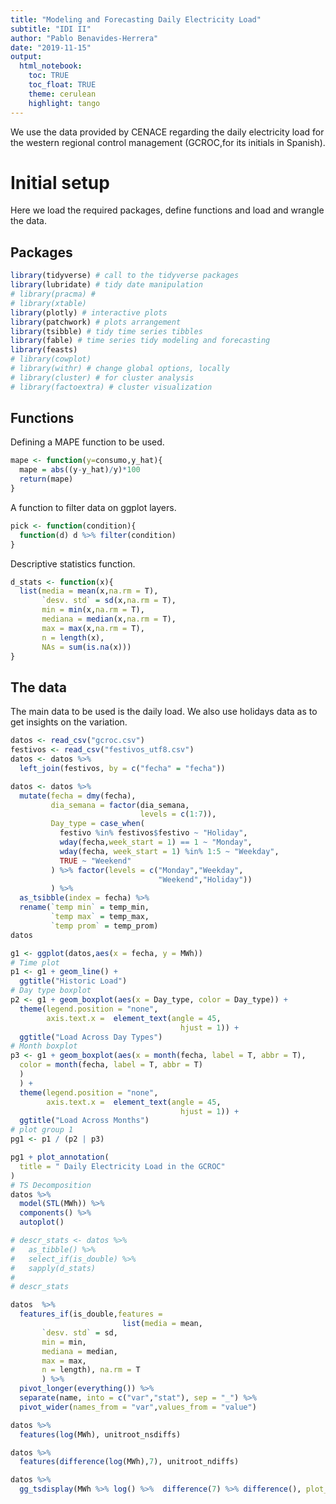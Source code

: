 ```yaml
---
title: "Modeling and Forecasting Daily Electricity Load"
subtitle: "IDI II"
author: "Pablo Benavides-Herrera"
date: "2019-11-15"
output: 
  html_notebook:
    toc: TRUE
    toc_float: TRUE
    theme: cerulean
    highlight: tango
---
```


We use the data provided by CENACE regarding the daily electricity load for the western regional control management (GCROC,for its initials in Spanish).

# Initial setup

Here we load the required packages, define functions and load and wrangle the data.

## Packages

```r
library(tidyverse) # call to the tidyverse packages
library(lubridate) # tidy date manipulation
# library(pracma) # 
# library(xtable)
library(plotly) # interactive plots
library(patchwork) # plots arrangement
library(tsibble) # tidy time series tibbles
library(fable) # time series tidy modeling and forecasting
library(feasts)
# library(cowplot)
# library(withr) # change global options, locally
# library(cluster) # for cluster analysis
# library(factoextra) # cluster visualization
```

## Functions
Defining a MAPE function to be used.

```r
mape <- function(y=consumo,y_hat){
  mape = abs((y-y_hat)/y)*100
  return(mape)
}
```

A function to filter data on ggplot layers.

```r
pick <- function(condition){
  function(d) d %>% filter(condition)
}
```


Descriptive statistics function.
```r
d_stats <- function(x){
  list(media = mean(x,na.rm = T),
       `desv. std` = sd(x,na.rm = T),
       min = min(x,na.rm = T),
       mediana = median(x,na.rm = T),
       max = max(x,na.rm = T),
       n = length(x),
       NAs = sum(is.na(x)))
}
```


## The data

The main data to be used is the daily load. We also use holidays data as to get insights on the variation.

```r
datos <- read_csv("gcroc.csv")
festivos <- read_csv("festivos_utf8.csv")
datos <- datos %>% 
  left_join(festivos, by = c("fecha" = "fecha"))

datos <- datos %>% 
  mutate(fecha = dmy(fecha),
         dia_semana = factor(dia_semana,
                             levels = c(1:7)),
         Day_type = case_when(
           festivo %in% festivos$festivo ~ "Holiday",
           wday(fecha,week_start = 1) == 1 ~ "Monday",
           wday(fecha, week_start = 1) %in% 1:5 ~ "Weekday",
           TRUE ~ "Weekend"
         ) %>% factor(levels = c("Monday","Weekday",
                                 "Weekend","Holiday"))
         ) %>% 
  as_tsibble(index = fecha) %>% 
  rename(`temp min` = temp_min, 
         `temp max` = temp_max,
         `temp prom` = temp_prom)
datos
```



```r
g1 <- ggplot(datos,aes(x = fecha, y = MWh))
# Time plot
p1 <- g1 + geom_line() + 
  ggtitle("Historic Load") 
# Day type boxplot
p2 <- g1 + geom_boxplot(aes(x = Day_type, color = Day_type)) + 
  theme(legend.position = "none",
        axis.text.x =  element_text(angle = 45,
                                      hjust = 1)) + 
  ggtitle("Load Across Day Types")
# Month boxplot
p3 <- g1 + geom_boxplot(aes(x = month(fecha, label = T, abbr = T), 
  color = month(fecha, label = T, abbr = T)
  )
  ) + 
  theme(legend.position = "none",
        axis.text.x =  element_text(angle = 45,
                                      hjust = 1)) + 
  ggtitle("Load Across Months")
# plot group 1
pg1 <- p1 / (p2 | p3)

pg1 + plot_annotation(
  title = " Daily Electricity Load in the GCROC"
)
# TS Decomposition
datos %>% 
  model(STL(MWh)) %>% 
  components() %>% 
  autoplot()
```

```r
# descr_stats <- datos %>% 
#   as_tibble() %>% 
#   select_if(is_double) %>% 
#   sapply(d_stats)
# 
# descr_stats

datos  %>%  
  features_if(is_double,features =
                         list(media = mean,
       `desv. std` = sd,
       min = min,
       mediana = median,
       max = max,
       n = length), na.rm = T
       ) %>% 
  pivot_longer(everything()) %>% 
  separate(name, into = c("var","stat"), sep = "_") %>% 
  pivot_wider(names_from = "var",values_from = "value")
```

```r
datos %>% 
  features(log(MWh), unitroot_nsdiffs)

datos %>% 
  features(difference(log(MWh),7), unitroot_ndiffs)

datos %>% 
  gg_tsdisplay(MWh %>% log() %>%  difference(7) %>% difference(), plot_type = "partial", lag_max = 49)
```







